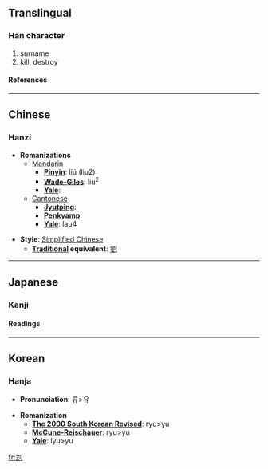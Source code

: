 {{see|劉}}

==Translingual==
===Han character===
{{Han char|rad=刀|as=04|sn=6|four=|canj=卜大中弓 (YKLN)}}
# surname
# kill, destroy
====References====
{{Han ref|kx=0137.301|dkj=01908|dj=0309.190|hdz=10327.130|uh=5218|ud=21016}}
----

==Chinese==
===Hanzi===


* '''Romanizations'''
** [[Mandarin]]
*** '''[[Pinyin]]''': liú (liu2)
*** '''[[Wade-Giles]]''': liu<sup>2</sup>
*** '''[[Yale]]''': 
**[[Cantonese]]
***'''[[Jyutping]]''':
***'''[[Penkyamp]]''': 
***'''[[Yale]]''': lau4

* '''Style''': [[Simplified Chinese]] 
** '''[[Traditional Chinese|Traditional]] equivalent''': [[劉]]


----
==Japanese==
===Kanji===
{{ja-kanji|grade=|rs=刀04}}
====Readings====
{{ja-readings|on=[[りゅう]] (ryū)|kun=[[ころす]] (korosu)}}


----
==Korean==
===Hanja===

* '''Pronunciation''': 류>유

* '''Romanization'''
** '''[[The 2000 South Korean Revised Romanization|The 2000 South Korean Revised]]''': ryu>yu
** '''[[McCune-Reischauer]]''': ryu>yu
** '''[[Yale]]''': lyu>yu


[[fr:刘]]